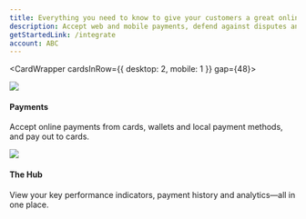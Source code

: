 ```yaml
---
title: Everything you need to know to give your customers a great online experience
description: Accept web and mobile payments, defend against disputes and fraud, and monitor your transactions in real time.
getStartedLink: /integrate
account: ABC
---
```



<CardWrapper cardsInRow={{ desktop: 2, mobile: 1 }} gap={48}>
<Box>

<img src="/ABC/Homepage/leftCol.svg" />

#### Payments

Accept online payments from cards, wallets and local payment methods, and pay out to cards.

<Box vertical="xsm">
<ArrowLink href="/payments" title="Card payments" />
</Box>
<Box vertical="xsm">
<ArrowLink href="/card-payouts" title="Card payouts" />
</Box>
<Box vertical="xsm">
<ArrowLink href="/payments/payment-methods" title="Payment methods" />
</Box>

</Box>
<Box>

<img src="/ABC/Homepage/rightCol.svg" />

#### The Hub

View your key performance indicators, payment history and analytics—all in one place.

<Box vertical="xsm">
<ArrowLink href="/the-hub/the-hub-at-a-glance" title="At a glance" />
</Box>
<Box vertical="xsm">
<ArrowLink href="/the-hub/manage-hub-payments" title="Manage payments" />
</Box>
<Box vertical="xsm">
<ArrowLink href="/the-hub/generate-reports" title="Generate reports" />
</Box>

</Box>
</CardWrapper>
